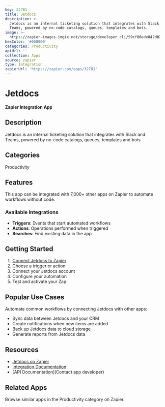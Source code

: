 ```yaml
---
key: 32781
title: Jetdocs
description: >-
  Jetdocs is an internal ticketing solution that integrates with Slack and
  Teams, powered by no-code catalogs, queues, templates and bots.
image: >-
  https://zapier-images.imgix.net/storage/developer_cli/59cf86ede842d0255e0b0292394adce8_2.png?auto=format%2Ccompress&ixlib=python-3.0.0&q=50
hexColor: '#000000'
categories: Productivity
apiUrl: ''
collection: Apps
source: zapier
type: Integration
zapierUrl: 'https://zapier.com/apps/32781'
---
```

# Jetdocs

**Zapier Integration App**

## Description

Jetdocs is an internal ticketing solution that integrates with Slack and Teams, powered by no-code catalogs, queues, templates and bots.

## Categories

Productivity

## Features

This app can be integrated with 7,000+ other apps on Zapier to automate workflows without code.

### Available Integrations

- **Triggers**: Events that start automated workflows
- **Actions**: Operations performed when triggered
- **Searches**: Find existing data in the app

## Getting Started

1. [Connect Jetdocs to Zapier](https://zapier.com/apps/32781)
2. Choose a trigger or action
3. Connect your Jetdocs account
4. Configure your automation
5. Test and activate your Zap

## Popular Use Cases

Automate common workflows by connecting Jetdocs with other apps:

- Sync data between Jetdocs and your CRM
- Create notifications when new items are added
- Back up Jetdocs data to cloud storage
- Generate reports from Jetdocs data

## Resources

- [Jetdocs on Zapier](https://zapier.com/apps/32781)
- [Integration Documentation](https://zapier.com/apps/32781/integrations)
- [API Documentation](Contact app developer)

## Related Apps

Browse similar apps in the Productivity category on Zapier.
